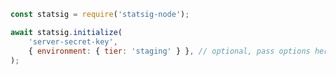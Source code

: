 ```jsx
const statsig = require('statsig-node');

await statsig.initialize(
    'server-secret-key',
    { environment: { tier: 'staging' } }, // optional, pass options here if needed
);
```
